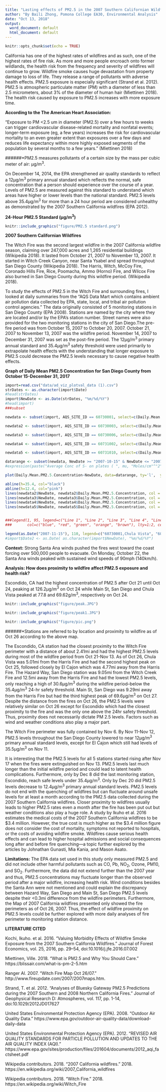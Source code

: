 ```yaml
---
title: "Lasting effects of PM2.5 in the 2007 Southern Californian Wildfires"
author: "By Baili Zhong, Pomona College EA30, Environmental Analysis"
date: "Oct 13, 2018"
output:
  word_document: default
  html_document: default
---
```


```r
knitr::opts_chunk$set(echo = TRUE)
```

California has one of the highest rates of wildfires and as such, one of the highest rates of fire risk. As more and more people encroach onto former wildlands, the health risk from the frequency and severity of wildfires will continue to grow. Wildfire smoke causes huge devastation from property damage to loss of life. They release a range of pollutants with adverse health effects. PM2.5 exposure is especially significant (Strand et al. 2012). PM2.5 is atmospheric particulate matter (PM) with a diameter of less than 2.5 micrometers, about 3% of the diameter of human hair (Miettinen 2018). The health risk caused by exposure to PM2.5 increases with more exposure time. 

**According to the The American Heart Association:** 

“Exposure to PM <2.5 um in diameter (PM2.5) over a few hours to weeks can trigger cardiovascular disease-related mortality and nonfatal events; longer-term exposure (eg, a few years) increases the risk for cardiovascular mortality to an even greater extent than exposures over a few days and reduces life expectancy within more highly exposed segments of the population by several months to a few years.”
(Miettinen 2018)

######*PM2.5 measures pollutants of a certain size by the mass per cubic meter of air: μg/m^3^. 

On December 14, 2014, the EPA strengthened air quality standards to reflect a 12μg/m^3^ primary annual standard which reflects the normal, safe concentration that a person should experience over the course of a year. Levels of PM2.5 are measured against this standard to understand which areas have higher or lower levels than the national standard. PM2.5 levels above 35.4μg/m^3^ for more than a 24 hour period are considered unhealthy as demonstrated by the 2007 Southern California wildfires (EPA 2012).  

**24-Hour PM2.5 Standard (μg/m^3^)**
```r
knitr::include_graphics("figure/PM2.5 standard.png")
```


**2007 Southern Californian Wildfires**

The Witch Fire was the second largest wildfire in the 2007 California wildfire season, claiming over 247,000 acres and 1,265 residential buildings (Wikipedia 2018). It lasted from October 21, 2007 to November 13, 2007. It started in Witch Creek Canyon, near Santa Ysabel and spread throughout San Diego County (Wikipedia 2018). The Harris, Witch, McCoy Fire, Coronado Hills Fire, Rice, Poomacha, Ammo (Horno) Fire, and Wilcox Fire also burned in San Diego County during this wildfire period. (Wikipedia 2018). 

To study the effects of PM2.5 in the Witch Fire and surrounding fires, I looked at daily summaries from the “AQS Data Mart which contains ambient air pollution data collected by EPA, state, local, and tribal air pollution control agencies.” The data originally consisted of 5 monitoring stations in San Diego County (EPA 2008). Stations are named by the city where they are located and/or by the EPA's station number. Street names were also provided for the two monitoring stations in the city of San Diego.The pre-fire period was from October 15, 2007 to October 20, 2007. October 21, 2007 to November 13, 2007 was the wildfire period. November 14, 2007 to December 31, 2007 was set as the post-fire period. The 12μg/m^3^ primary annual standard and 35.4μg/m^3^ safety threshold were used primarily to extrapolate health effects with the understanding that longer exposure to PM2.5 could decrease the PM2.5 levels necessary to cause negative health effects.

**Graph of Daily Mean PM2.5 Concentration for San Diego County from October 15-December 31, 2017**
```r
import=read.csv("data/ad_viz_plotval_data (1).csv")
strDates <- as.character(import$Date)
#head(strDates)
import$NewDate <- as.Date(strDates, "%m/%d/%Y")
#head(import)
###subset

newdata <- subset(import, AQS_SITE_ID == 60730001, select=c(Daily.Mean.PM2.5.Concentration, NewDate))

newdata2 <- subset(import, AQS_SITE_ID == 60730003, select=c(Daily.Mean.PM2.5.Concentration, NewDate))

newdata3 <- subset(import, AQS_SITE_ID == 60730006, select=c(Daily.Mean.PM2.5.Concentration, NewDate))

newdata4 <- subset(import, AQS_SITE_ID == 60731002, select=c(Daily.Mean.PM2.5.Concentration, NewDate))

newdata5 <- subset(import, AQS_SITE_ID == 60731010, select=c(Daily.Mean.PM2.5.Concentration, NewDate))

datarange <- subset(newdata, NewDate >= "2007-10-15" & NewDate <= "2007-12-31")
#expression(paste("Average Conc of S- on plates ( ", mu, "Moles/cm"^"2"),))

plot(Daily.Mean.PM2.5.Concentration~NewDate, data=datarange, ty='l',  ylim=c(0,130), col = "blue", xlab="Date (days)", ylab=expression(paste("Daily Mean PM2.5 Concentration (", mu, "g/m"^"3")))

abline(h=35.4, col="black") 
abline(h=12.4, col="pink") 
lines(newdata2$NewDate, newdata2$Daily.Mean.PM2.5.Concentration, col = "red")
lines(newdata3$NewDate, newdata3$Daily.Mean.PM2.5.Concentration, col = "green")
lines(newdata4$NewDate, newdata4$Daily.Mean.PM2.5.Concentration, col = "orange")
lines(newdata5$NewDate, newdata5$Daily.Mean.PM2.5.Concentration, col = "brown")


###legend(1, 95, legend=c("Line 1", "Line 2", "Line 3", "Line 4", "Line 5"),
###       col=c("blue", "red", "green", "orange", "brown"), lty=1:2, cex=0.8)

legend(as.Date("2007-11-15"), 110, legend=c("60730001,Chula Vista", "60730003, El Cajon", "60730006, Hazard Way, San Diego", "60731002, Escondido, CA", "60731010, Main St, San Diego, CA", expression(paste("35.4", mu, "g/m"^"3", "LC safety threshold")), expression(paste("35.4", mu, "g/m"^"3", "primary annual standard"))), col=c("blue", "red", "green", "orange", "brown", "black", "pink"), lty=1, cex=0.65)
#import$Date2 <- as.Date( as.character(import$NewDate), "%m/%d/%Y")

```

**Context:** Strong Santa Ana winds pushed the fires west toward the coast forcing over 500,000 people to evacuate. On Monday, October 22, the Santa Ana winds peaked with sustained wind speeds of 90mph (140km/h). 

**Analysis: How does proximity to wildfire affect PM2.5 exposure and health risk?**

Escondido, CA had the highest concentration of PM2.5 after Oct 21 until Oct 24, peaking at 126.2μg/m^3^ on Oct 24 while Main St, San Diego and Chula Vista peaked at 77.8 and 69.62g/m^3^, respectively on Oct 24. 


```r
knitr::include_graphics("figure/peak.JPG")
```

```r
knitr::include_graphics("figure/peak1.JPG")
```

```r
knitr::include_graphics("figure/pic.png")
```

######*Stations are referred to by location and proximity to wildfire as of Oct 26 according to the above map.

The Escondido, CA station had the closest proximity to the Witch Fire perimeter with a distance of about 2.41mi and had the highest PM2.5 levels during most of the wildfire period from Oct 21-Nov 13. As of Oct 26, Chula Vista was 5.01mi from the Harris Fire and had the second highest peak on Oct 25, followed closely by El Cajon which was 4.77mi away from the Harris Fire. The Hazard Way, San Diego station was 9.05mi from the Witch Creek Fire and 12.5mi away from the Harris Fire and had the lowest PM2.5 levels, only reaching a high of 30.6μg/m^3^ during the wildfire period--below the 35.4μg/m^3^ 24-hr safety threshold. Main St, San Diego was 9.29mi away from the Harris Fire but had the third highest peak of 69.6μg/m^3^ on Oct 27. Despite the distance from the fires on Oct 26, the PM2.5 levels were relatively similar on Oct 26 except for Escondido which had the closest proximity to the fire and was the only one above the 24hr safety threshold. Thus, proximity does not necessarily dictate PM 2.5 levels. Factors such as wind and weather conditions also play a major part. 

The Witch Fire perimeter was fully contained by Nov 6. By Nov 11-Nov 12, PM2.5 levels throughout the San Diego County lowered to near 12μg/m^3^ primary annual standard levels, except for El Cajon which still had levels of 35.5μg/m^3^ on Nov 11. 

It is interesting that the PM2.5 levels for all 5 stations started rising after Nov 17 when the fires were extinguished on Nov 13. PM2.5 levels last much longer than the initial wildfire period and could lead to latent health complications. Furthermore, only by Dec 8 did the last monitoring station, Escondido, reach safe levels under 35.4μg/m^3^. Only by Dec 20 did PM2.5 levels decrease to 12.4μg/m^3^ primary annual standard levels. PM2.5 levels do not end with the quenching of wildfires but can fluctuate around unsafe levels for at least a month according to the PM2.5 data collected during the 2007 Southern California wildfires. Closer proximity to wildfires usually leads to higher PM2.5 rates even a month after the fire has been put out but weather conditions also play a huge role. A study by Ikuho et al. 2016 estimates the medical costs of the 2007 Southern California wildfires to be $3.4 million. However, the true cost is much higher as the $3.4 million figure does not consider the cost of mortality, symptoms not reported to hospitals, or the costs of avoiding wildfire smoke. Wildfires cause serious health effects and can lead to higher hospital admissions and social consequences long after and before fire quenching—a topic further explored by the articles by Johnathan Gunasti, Mia Kania, and Mason Asato.

**Limitations:** The EPA data set used in this study only measured PM2.5 and did not include other harmful pollutants such as CO, Pb, NO~2~, Ozone, PM10, and SO~2~.  Furthermore, the data did not extend further than the 2007 year and thus, PM2.5 concentrations may fluctuate longer than the observed period after a major wildfire, increasing health risk.  Wind conditions besides the Santa Ann were not mentioned and could explain the discrepancy between Hazard Way, San Diego and Main St, San Diego PM2.5 levels despite their <0.3mi difference from the wildfire perimeters. Furthermore, the Map of 2007 California wildfires presented only showed the fire perimeters as of Oct 26, 2007. Thus, the effect of wildfire proximity on PM2.5 levels could be further explored with more daily analyses of fire perimeter to monitoring station distance.

**LITERATURE CITED**

Kochi, Ikuho. et al. 2016. “Valuing Morbidity Effects of Wildfire Smoke Exposure from the 2007 Southern California Wildfires.” Journal of Forest Economics, vol. 25, 2016, pp. 29–54, doi:10.1016/j.jfe.2016.07.002

Miettinen, Ville. 2018. “What is PM2.5 and Why You Should Care.” https://blissair.com/what-is-pm-2-5.htm

Ranger Al. 2007. “Witch Fire Map Oct 26/07.” http://www.fireupdate.com/2007/2007maps.htm.

Strand, T. et al. 2012. “Analyses of Bluesky Gateway PM2.5 Predictions during the 2007 Southern and 2008 Northern California Fires.” Journal of Geophysical Research D: Atmospheres, vol. 117, pp. 1-14, doi:10.1029/2012JD017627

United States Environmental Protection Agency (EPA). 2008. “Outdoor Air Quality Data.” https://www.epa.gov/outdoor-air-quality-data/download-daily-data   

United States Environmental Protection Agency (EPA). 2012. “REVISED AIR QUALITY STANDARDS FOR PARTICLE POLLUTION AND UPDATES TO THE AIR QUALITY INDEX (AQI).” https://www.epa.gov/sites/production/files/201604/documents/2012_aqi_factsheet.pdf

Wikipedia contributors. 2018. "2007 California wildfires." 2018. https://en.wikipedia.org/wiki/2007_California_wildfires  

Wikipedia contributors. 2018. "Witch Fire." 2018. https://en.wikipedia.org/wiki/Witch_Fire


